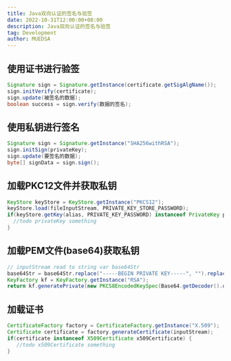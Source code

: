 ```yaml
---
title: Java双向认证的签名与验签
date: 2022-10-31T12:00:00+08:00
description: Java双向认证的签名与验签
tag: Development
author: MUEDSA
---
```


## 使用证书进行验签
```java
Signature sign = Signature.getInstance(certificate.getSigAlgName());
sign.initVerify(certificate);
sign.update(被签名的数据);
boolean success = sign.verify(数据的签名);
```

## 使用私钥进行签名
```java
Signature sign = Signature.getInstance("SHA256withRSA");
sign.initSign(privateKey);
sign.update(要签名的数据);
byte[] signData = sign.sign();
```

## 加载PKC12文件并获取私钥
```java
KeyStore keyStore = KeyStore.getInstance("PKCS12");
keyStore.load(fileInputStream, PRIVATE_KEY_STORE_PASSWORD);
if(keyStore.getKey(alias, PRIVATE_KEY_PASSWORD) instanceof PrivateKey privateKey){
  //todo privateKey something
}
```

## 加载PEM文件(base64)获取私钥
```java
// inputStream read to string var base64Str
base64Str = base64Str.replace("-----BEGIN PRIVATE KEY-----", "").replace("-----END PRIVATE KEY-----", "").replaceAll("\\s+", "");
KeyFactory kf = KeyFactory.getInstance("RSA");
return kf.generatePrivate(new PKCS8EncodedKeySpec(Base64.getDecoder().decode(base64Str)));
```

## 加载证书
```java
CertificateFactory factory = CertificateFactory.getInstance("X.509");
Certificate certificate = factory.generateCertificate(inputStream);
if(certificate instanceof X509Certificate x509Certificate) {
   //todo x509Certificate something
}
```
